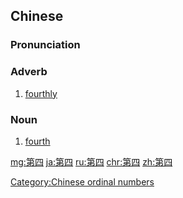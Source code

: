 ==Chinese==
{{zh-forms}}

===Pronunciation===
{{zh-pron
|m=dìsì
|c=dai6 sei3
|cat=adv,n
}}

===Adverb===
{{zh-adv}}

# [[fourthly]]

===Noun===
{{zh-noun}}

# [[fourth]]

[[Category:Chinese ordinal numbers]]

[[mg:第四]]
[[ja:第四]]
[[ru:第四]]
[[chr:第四]]
[[zh:第四]]